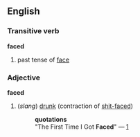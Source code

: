 ==English==
=== Transitive verb ===
'''faced'''
# past tense of [[face]]
=== Adjective ===
'''faced'''
# (''slang'') [[drunk]] (contraction of [[shit-faced]])
#:'''quotations'''
#:"The First Time I Got '''Faced'''" &mdash; [http://www.lebofsky.com/write/alt.html]